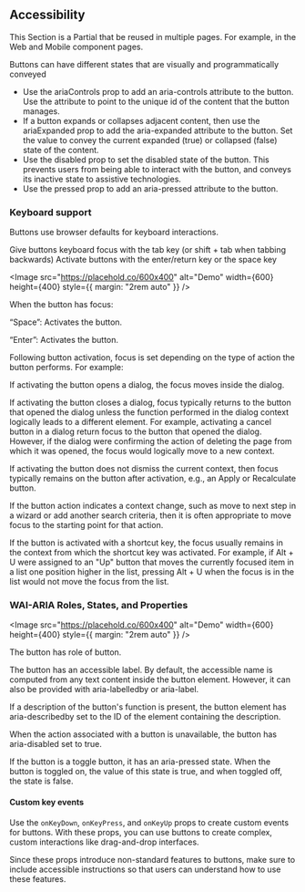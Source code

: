 
## Accessibility

<Callout type="info">
  This Section is a Partial that be reused in multiple pages. For example, in
  the Web and Mobile component pages.
</Callout>

Buttons can have different states that are visually and programmatically conveyed

- Use the ariaControls prop to add an aria-controls attribute to the button. Use the attribute to point to the unique id of the content that the button manages.
- If a button expands or collapses adjacent content, then use the ariaExpanded prop to add the aria-expanded attribute to the button. Set the value to convey the current expanded (true) or collapsed (false) state of the content.
- Use the disabled prop to set the disabled state of the button. This prevents users from being able to interact with the button, and conveys its inactive state to assistive technologies.
- Use the pressed prop to add an aria-pressed attribute to the button.

### Keyboard support

Buttons use browser defaults for keyboard interactions.

Give buttons keyboard focus with the tab key (or shift + tab when tabbing backwards)
Activate buttons with the enter/return key or the space key

<Image
  src="https://placehold.co/600x400"
  alt="Demo"
  width={600}
  height={400}
  style={{ margin: "2rem auto" }}
/>

When the button has focus:

“Space”: Activates the button.

“Enter”: Activates the button.

Following button activation, focus is set depending on the type of action the button performs. For example:

If activating the button opens a dialog, the focus moves inside the dialog.

If activating the button closes a dialog, focus typically returns to the button that opened the dialog unless the function performed in the dialog context logically leads to a different element. For example, activating a cancel button in a dialog return focus to the button that opened the dialog. However, if the dialog were confirming the action of deleting the page from which it was opened, the focus would logically move to a new context.

If activating the button does not dismiss the current context, then focus typically remains on the button after activation, e.g., an Apply or Recalculate button.

If the button action indicates a context change, such as move to next step in a wizard or add another search criteria, then it is often appropriate to move focus to the starting point for that action.

If the button is activated with a shortcut key, the focus usually remains in the context from which the shortcut key was activated. For example, if Alt + U were assigned to an "Up" button that moves the currently focused item in a list one position higher in the list, pressing Alt + U when the focus is in the list would not move the focus from the list.

### WAI-ARIA Roles, States, and Properties

<Image
  src="https://placehold.co/600x400"
  alt="Demo"
  width={600}
  height={400}
  style={{ margin: "2rem auto" }}
/>

The button has role of button.

The button has an accessible label. By default, the accessible name is computed from any text content inside the button element. However, it can also be provided with aria-labelledby or aria-label.

If a description of the button's function is present, the button element has aria-describedby set to the ID of the element containing the description.

When the action associated with a button is unavailable, the button has aria-disabled set to true.

If the button is a toggle button, it has an aria-pressed state. When the button is toggled on, the value of this state is true, and when toggled off, the state is false.

#### Custom key events

Use the `onKeyDown`, `onKeyPress`, and `onKeyUp` props to create custom events for buttons. With these props, you can use buttons to create complex, custom interactions like drag-and-drop interfaces.

Since these props introduce non-standard features to buttons, make sure to include accessible instructions so that users can understand how to use these features.

